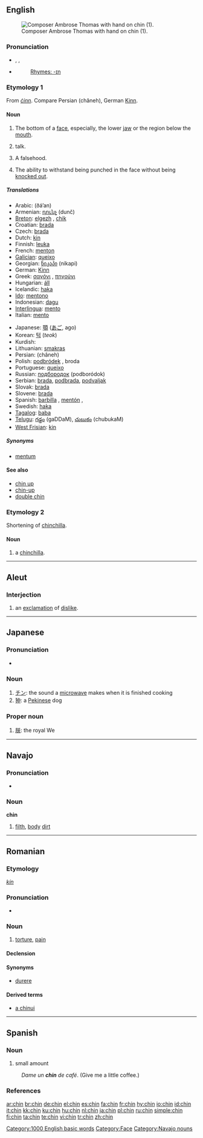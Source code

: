 {{also|Chin}}
==English==
[[Image:Ambroise Thomas 2.jpg|thumb|right|Composer Ambrose Thomas with hand on chin (1).]]

===Pronunciation===
* {{enPR|chĭn}}, {{IPA|/tʃɪn/}}, {{SAMPA|/tSIn/}}
* {{audio|en-us-chin.ogg|Audio (US)}}
*: [[Rhymes:English:-ɪn|Rhymes: -ɪn]]

===Etymology 1===
From {{OE.}} ''[[cinn|ċinn]]''. Compare Persian {{fa-Arab|[[چانه]]}} (châneh), German [[Kinn]].

====Noun====
{{en-noun}}

# The bottom of a [[face]], especially, the lower [[jaw]] or the region below the [[mouth]].
# {{slang|US}} talk.
# {{slang|UK}} A falsehood.
# {{boxing|uncountable}} The ability to withstand being punched in the face without being [[knock out|knocked out]].

=====Translations=====
{{trans-top|bottom of a face}}
* Arabic: {{Arab|[[ذقن|ذَقَن]]}} (ðá’an) {{f}}
* Armenian: [[դունչ]] (dunč)
* [[Breton]]: [[elgezh]] {{f}}, [[chik]] {{m}}
* Croatian: [[brada]]
* Czech: [[brada]] {{f}}
* Dutch: [[kin]]
* Finnish: [[leuka]]
* French: [[menton]] {{m}}
* [[Galician]]: [[queixo]] {{m}}
* Georgian: [[ნიკაპი]] (nikapi)
* German: [[Kinn]] {{n}}
* Greek: [[σαγόνι]] {{n}}, [[πηγούνι]] {{n}}
* Hungarian: [[áll]]
* Icelandic: [[haka]] {{f}}
* [[Ido]]: [[mentono]]
* Indonesian: [[dagu]]
* [[Interlingua]]: [[mento]]
* Italian: [[mento]] {{m}}
{{trans-mid}}
* Japanese: [[顎]] ([[あご]], ago)
* Korean: [[턱]] (''teok'')
* Kurdish: {{KUchar|[[چه‌ناگه‌]]}}
* Lithuanian: [[smakras]] {{m}}
* Persian: {{fa-Arab|[[چانه]]}} (châneh)
* Polish: [[podbródek]] {{m}}, broda {{f}}
* Portuguese: [[queixo]] {{m}}
* Russian: [[подбородок]] (podboródok) {{m}}
* Serbian: [[brada]], [[podbrada]], [[podvaljak]]
* Slovak: [[brada#Slovak|brada]] {{f}}
* Slovene: [[brada]] {{f}}
* Spanish: [[barbilla]] {{f}}, [[mentón]] {{m}}, {{t|es|pera|f}}
* Swedish: [[haka]] {{c}}
* [[Tagalog]]: [[baba#Tagalog|baba]]
* [[Telugu]]: [[గడ్డం]] (gaDDaM), [[చుబుకం]] (chubukaM)
* [[West Frisian]]: [[kin]]
{{trans-bottom}}

=====Synonyms=====
* [[mentum]]

====See also====
* [[chin up]]
* [[chin-up]]
* [[double chin]]

===Etymology 2===
Shortening of [[chinchilla]].

====Noun====
{{en-noun}}

# {{endearing}} a [[chinchilla]].

[[Category:1000 English basic words]]
[[Category:Face]]

----

==Aleut==

===Interjection===
{{infl|ale|interjection}}

# an [[exclamation]] of [[dislike]].

----

==Japanese==

===Pronunciation===
* {{IPA|[cɕin]|lang=ja}}

===Noun===
{{ja-noun|r|hira=ちん}}

# [[チン]]: the sound a [[microwave]] makes when it is finished cooking
# [[狆]]: a [[Pekinese]] dog

===Proper noun===
{{ja-pos|r|proper|hira=ちん}}

# [[朕]]: the royal We

----

==Navajo==

===Pronunciation===
* {{IPA|[ʧʰɪ̀n]|lang=nv}}

===Noun===
'''chin'''

# [[filth]], [[body]] [[dirt]]

[[Category:Navajo nouns]]

----

==Romanian==

===Etymology===
{{Hung.|ro}} ''[[kín]]''

===Pronunciation===
* {{IPA|[kin]|lang=ro}}

===Noun===
{{ro-noun|gend=n|pl=chinuri}}

# [[torture]], [[pain]]

====Declension====
{{ro-noun-n|pl=chinuri|def=chinul}}

====Synonyms====
* [[durere]]

====Derived terms====
* [[chinui|a chinui]]

----

==Spanish==

===Noun===
{{es-noun-m|pl=chines}}

# {{context|Dominican Republic|slang|lang=es}} small amount
: ''Dame un '''chin''' de café''. (Give me a little coffee.)

===References===
{{User:Bequw/como-hablamos}}

[[ar:chin]]
[[br:chin]]
[[de:chin]]
[[el:chin]]
[[es:chin]]
[[fa:chin]]
[[fr:chin]]
[[hy:chin]]
[[io:chin]]
[[id:chin]]
[[it:chin]]
[[kk:chin]]
[[ku:chin]]
[[hu:chin]]
[[nl:chin]]
[[ja:chin]]
[[pl:chin]]
[[ru:chin]]
[[simple:chin]]
[[fi:chin]]
[[ta:chin]]
[[te:chin]]
[[vi:chin]]
[[tr:chin]]
[[zh:chin]]